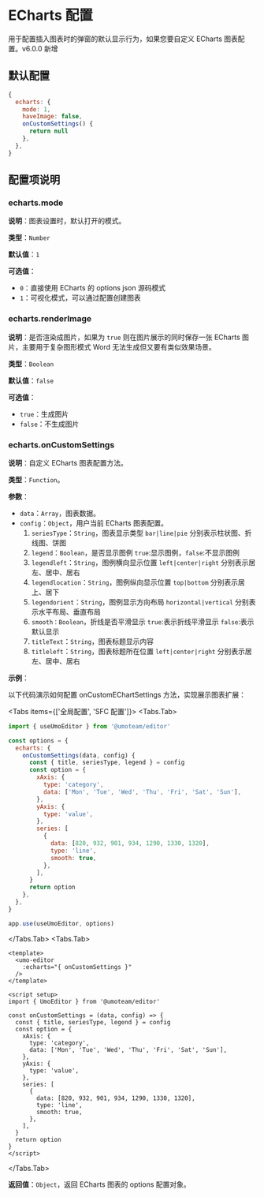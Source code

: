 
# ECharts 配置

用于配置插入图表时的弹窗的默认显示行为，如果您要自定义 ECharts 图表配置。<Badge theme="success">v6.0.0 新增</Badge>

## 默认配置

```js
{
  echarts: {
    mode: 1,
    haveImage: false,
    onCustomSettings() {
      return null
    },
  },
}
```

## 配置项说明

### echarts.mode

**说明**：图表设置时，默认打开的模式。

**类型**：`Number`

**默认值**：`1`

**可选值**：

- `0`：直接使用 ECharts 的 options json 源码模式
- `1`：可视化模式，可以通过配置创建图表

### echarts.renderImage

**说明**：是否渲染成图片，如果为 `true` 则在图片展示的同时保存一张 ECharts 图片，主要用于复杂图形模式 Word 无法生成但又要有类似效果场景。

**类型**：`Boolean`

**默认值**：`false`

**可选值**：

- `true`：生成图片
- `false`：不生成图片

### echarts.onCustomSettings

**说明**：自定义 ECharts 图表配置方法。

**类型**：`Function`。

**参数**：

- `data`：`Array`，图表数据。
- `config`：`Object`，用户当前 ECharts 图表配置。
  1. `seriesType`：`String`，图表显示类型 `bar|line|pie` 分别表示柱状图、折线图、饼图
  2. `legend`：`Boolean`，是否显示图例  `true`:显示图例，`false`:不显示图例
  3. `legendleft`：`String`，图例横向显示位置  `left|center|right` 分别表示居左、居中、居右
  4. `legendlocation`：`String`，图例纵向显示位置 `top|bottom` 分别表示居上、居下
  5. `legendorient`：`String`，图例显示方向布局 `horizontal|vertical` 分别表示水平布局、垂直布局
  6. `smooth：Boolean`，折线是否平滑显示 `true`:表示折线平滑显示  `false`:表示默认显示
  7. `titleText`：`String`，图表标题显示内容
  8. `titleleft`：`String`，图表标题所在位置 `left|center|right` 分别表示居左、居中、居右

**示例**：

以下代码演示如何配置 onCustomEChartSettings 方法，实现展示图表扩展：

<Tabs items={['全局配置', 'SFC 配置']}>
<Tabs.Tab>
```js
import { useUmoEditor } from '@umoteam/editor'

const options = {
  echarts: {
    onCustomSettings(data, config) {
      const { title, seriesType, legend } = config
      const option = {
        xAxis: {
          type: 'category',
          data: ['Mon', 'Tue', 'Wed', 'Thu', 'Fri', 'Sat', 'Sun'],
        },
        yAxis: {
          type: 'value',
        },
        series: [
          {
            data: [820, 932, 901, 934, 1290, 1330, 1320],
            type: 'line',
            smooth: true,
          },
        ],
      }
      return option
    },
  },
}

app.use(useUmoEditor, options)
```
</Tabs.Tab>
<Tabs.Tab>
```vue
<template>
  <umo-editor 
    :echarts="{ onCustomSettings }" 
  />
</template>
 
<script setup>
import { UmoEditor } from '@umoteam/editor'

const onCustomSettings = (data, config) => {
  const { title, seriesType, legend } = config
  const option = {
    xAxis: {
      type: 'category',
      data: ['Mon', 'Tue', 'Wed', 'Thu', 'Fri', 'Sat', 'Sun'],
    },
    yAxis: {
      type: 'value',
    },
    series: [
      {
        data: [820, 932, 901, 934, 1290, 1330, 1320],
        type: 'line',
        smooth: true,
      },
    ],
  }
  return option
}
</script>
```
</Tabs.Tab>
</Tabs>

**返回值**：`Object`，返回 ECharts 图表的 options 配置对象。
